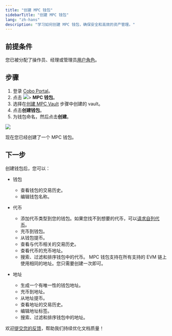 ```yaml
---
title: "创建 MPC 钱包"
sidebarTitle: "创建 MPC 钱包"
lang: "zh-hans"
description: "学习如何创建 MPC 钱包，确保安全和高效的资产管理。"
---
```


## 前提条件

您已被分配了操作员、经理或管理员[用户角色](/cn/portal/organization/roles-and-permissions)。

## 步骤

1. 登录 [Cobo Portal](https://portal.cobo.com/login)。
2. 点击 <img src="/cn/images/mpc-wallet/wallets-icon.svg" className="icon"></img>> **MPC 钱包**。
3. 选择在[创建 MPC Vault](/cn/portal/mpc-wallets/ocw/create-mpc-vault) 步骤中创建的 vault。
4. 点击**创建钱包**。
5. 为钱包命名，然后点击**创建**。
<img src="/cn/images/mpc-wallet/create-mpc-wallet.png" className="screenshot_full_screen"/>

现在您已经创建了一个 MPC 钱包。

## 下一步

创建钱包后，您可以：

- 钱包
    - 查看钱包的交易历史。
    - 编辑钱包名称。

- 代币
    - 添加代币类型到您的钱包。如果您找不到想要的代币，可以[请求自列代币](/cn/portal/self-service-token-listing)。
    - 充币到钱包。
    - 从钱包提币。
    - 查看与代币相关的交易历史。
    - 查看代币的充币地址。
    - 搜索、过滤和排序钱包中的代币。
    <Note>MPC 钱包支持在所有支持的 EVM 链上使用相同的地址。您只需要创建一次即可。</Note>

- 地址
    - 生成一个有唯一性的钱包地址。
    - 充币到地址。
    - 从地址提币。
    - 查看地址的交易历史。
    - 编辑地址标签。
    - 搜索、过滤和排序钱包中的地址。


<Tip>欢迎[提交您的反馈](https://forms.zohopublic.com/cobo/form/DocumentFeedbackForm/formperma/QvLOhxJv1_JMsJ-1dleZ8Itb_7rzN-LtgvsDdxosoVI?referrername=manuals)，帮助我们持续优化文档质量！</Tip>